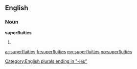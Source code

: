 ==English==

===Noun===
'''superfluities'''

# {{plural of|[[superfluity]]}}

[[Category:English plurals ending in "-ies"]]

[[ar:superfluities]]
[[fr:superfluities]]
[[my:superfluities]]
[[no:superfluities]]